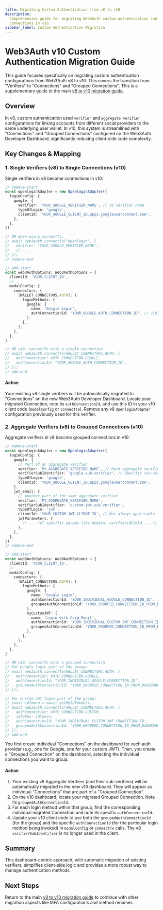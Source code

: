```yaml
---
title: Migrating Custom Authentication from v8 to v10
description:
  Comprehensive guide for migrating Web3Auth custom authentication configurations from verifiers to
  connections in v10.
sidebar_label: Custom Authentication Migration
---
```



# Web3Auth v10 Custom Authentication Migration Guide

This guide focuses specifically on migrating custom authentication configurations from Web3Auth v8
to v10. This covers the transition from "Verifiers" to "Connections" and "Grouped Connections". This
is a supplementary guide to the main [v8 to v10 migration guide](README.mdx).

## Overview

In v8, custom authentication used `verifier` and `aggregate verifier` configurations for linking
accounts from different social providers to the same underlying user wallet. In v10, this system is
streamlined with "Connections" and "Grouped Connections" configured on the Web3Auth Developer
Dashboard, significantly reducing client-side code complexity.

## Key Changes & Mapping

### 1. Single Verifiers (v8) to Single Connections (v10)

Single verifiers in v8 become connections in v10:

```typescript
// remove-start
const openloginAdapter = new OpenloginAdapter({
  loginConfig: {
    google: {
      verifier: 'YOUR_GOOGLE_VERIFIER_NAME', // v8 verifier name
      typeOfLogin: 'google',
      clientId: 'YOUR_GOOGLE_CLIENT_ID.apps.googleusercontent.com',
    },
  },
})

// OR when using connectTo:
// await web3auth.connectTo("openlogin", {
//   verifier: "YOUR_GOOGLE_VERIFIER_NAME",
//   // ...
// });
// remove-end

// add-start
const web3AuthOptions: Web3AuthOptions = {
  clientId: 'YOUR_CLIENT_ID',
  // ...
  modalConfig: {
    connectors: {
      [WALLET_CONNECTORS.AUTH]: {
        loginMethods: {
          google: {
            name: 'Google Login',
            authConnectionId: 'YOUR_GOOGLE_AUTH_CONNECTION_ID', // v10 connection ID
          },
        },
      },
    },
  },
}

// OR v10: connectTo with a single connection
// await web3auth.connectTo(WALLET_CONNECTORS.AUTH, {
//   authConnection: AUTH_CONNECTION.GOOGLE,
//   authConnectionId: "YOUR_GOOGLE_AUTH_CONNECTION_ID",
// });
// add-end
```

#### Action

Your existing v8 single verifiers will be automatically migrated to "Connections" on the new
Web3Auth Developer Dashboard. Locate your migrated Connection, note its `authConnectionId`, and use
this ID in your v10 client code (`modalConfig` or `connectTo`). Remove any v8 `OpenloginAdapter`
configuration previously used for this verifier.

### 2. Aggregate Verifiers (v8) to Grouped Connections (v10)

Aggregate verifiers in v8 become grouped connections in v10:

```typescript
// remove-start
const openloginAdapter = new OpenloginAdapter({
  loginConfig: {
    google: {
      // Part of an aggregate verifier
      verifier: 'MY_AGGREGATE_VERIFIER_NAME', // Main aggregate verifier name
      verifierSubIdentifier: 'google-sub-verifier', // Specific sub-verifier for Google
      typeOfLogin: 'google',
      clientId: 'YOUR_GOOGLE_CLIENT_ID.apps.googleusercontent.com',
    },
    jwt_email: {
      // Another part of the same aggregate verifier
      verifier: 'MY_AGGREGATE_VERIFIER_NAME',
      verifierSubIdentifier: 'custom-jwt-sub-verifier',
      typeOfLogin: 'jwt',
      clientId: 'YOUR_CUSTOM_JWT_CLIENT_ID', // Not always applicable for JWT
      jwtParameters: {
        /* ... JWT specific params like domain, verifierIdField ... */
      },
    },
  },
})
// remove-end

// add-start
const web3AuthOptions: Web3AuthOptions = {
  clientId: 'YOUR_CLIENT_ID',
  // ...
  modalConfig: {
    connectors: {
      [WALLET_CONNECTORS.AUTH]: {
        loginMethods: {
          google: {
            name: 'Google Login',
            authConnectionId: 'YOUR_INDIVIDUAL_GOOGLE_CONNECTION_ID', // ID of the individual Google connection
            groupedAuthConnectionId: 'YOUR_GROUPED_CONNECTION_ID_FROM_DASHBOARD', // ID of the group
          },
          myCustomJWT: {
            name: 'Login with Corp Email',
            authConnectionId: 'YOUR_INDIVIDUAL_CUSTOM_JWT_CONNECTION_ID',
            groupedAuthConnectionId: 'YOUR_GROUPED_CONNECTION_ID_FROM_DASHBOARD',
          },
        },
      },
    },
  },
}

// OR v10: connectTo with a grouped connection
// For Google login part of the group:
// await web3auth.connectTo(WALLET_CONNECTORS.AUTH, {
//   authConnection: AUTH_CONNECTION.GOOGLE,
//   authConnectionId: "YOUR_INDIVIDUAL_GOOGLE_CONNECTION_ID",
//   groupedAuthConnectionId: "YOUR_GROUPED_CONNECTION_ID_FROM_DASHBOARD",
// });

// For Custom JWT login part of the group:
// const idToken = await getMyIdToken();
// await web3auth.connectTo(WALLET_CONNECTORS.AUTH, {
//   authConnection: AUTH_CONNECTION.CUSTOM,
//   idToken: idToken,
//   authConnectionId: "YOUR_INDIVIDUAL_CUSTOM_JWT_CONNECTION_ID",
//   groupedAuthConnectionId: "YOUR_GROUPED_CONNECTION_ID_FROM_DASHBOARD",
// });
// add-end
```

You first create individual "Connections" on the dashboard for each auth provider (e.g., one for
Google, one for your custom JWT). Then, you create a "Grouped Connection" on the dashboard,
selecting the individual connections you want to group.

#### Action

1. Your existing v8 Aggregate Verifiers (and their sub-verifiers) will be automatically migrated to
   the new v10 dashboard. They will appear as individual "Connections" that are part of a "Grouped
   Connection".
2. On the v10 dashboard, locate your migrated Grouped Connection. Note its
   `groupedAuthConnectionId`.
3. For each login method within that group, find the corresponding individual migrated Connection
   and note its specific `authConnectionId`.
4. Update your v10 client code to use both the `groupedAuthConnectionId` (for the group) and the
   specific `authConnectionId` (for the particular login method being invoked) in `modalConfig` or
   `connectTo` calls. The v8 `verifierSubIdentifier` is no longer used in the client.

## Summary

This dashboard-centric approach, with automatic migration of existing verifiers, simplifies
client-side logic and provides a more robust way to manage authentication methods.

## Next Steps

Return to the main [v8 to v10 migration guide](README.mdx) to continue with other
migration aspects like MFA configurations and method renames.
